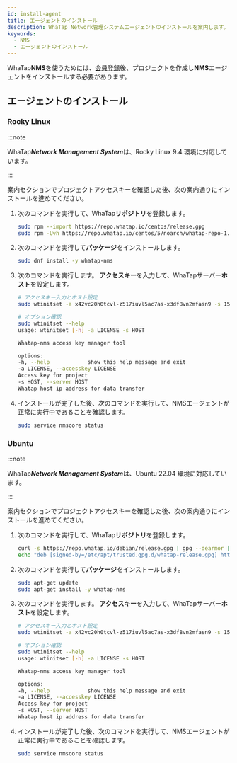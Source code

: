 ```yaml
---
id: install-agent
title: エージェントのインストール
description: WhaTap Network管理システムエージェントのインストールを案内します。
keywords:
  - NMS
  - エージェントのインストール
---
```


WhaTap**NMS**を使うためには、[会員登録](https://www.whatap.io/ko/signup/)後、プロジェクトを作成し**NMS**エージェントをインストールする必要があります。


<Createprojectv2 />


<Accesskey />

## エージェントのインストール

<ImgLang img="nms-install-agent.png" desc="NMSエージェントのインストール" />

### Rocky Linux

:::note 

WhaTap***Network Management System***は、Rocky Linux 9.4 環境に対応しています。 

:::

<Cmdname sid="TTL07075" className="uitext" />案内セクションでプロジェクトアクセスキーを確認した後、次の案内通りにインストールを進めてください。

1. 次のコマンドを実行して、WhaTap**リポジトリ**を登録します。 

   ```bash
   sudo rpm --import https://repo.whatap.io/centos/release.gpg
   sudo rpm -Uvh https://repo.whatap.io/centos/5/noarch/whatap-repo-1.0-1.noarch.rpm
   ```

2. 次のコマンドを実行して**パッケージ**をインストールします。 

   ```bash
   sudo dnf install -y whatap-nms
   ```

3. 次のコマンドを実行します。 **アクセスキー**を入力して、WhaTapサーバー**ホスト**を設定します。

   ```bash
   # アクセスキー入力とホスト設定 
   sudo wtinitset -a x42vc20h0tcvl-z517iuvl5ac7as-x3df8vn2mfasn9 -s 15.165.146.117

   # オプション確認
   sudo wtinitset --help
   usage: wtinitset [-h] -a LICENSE -s HOST

   Whatap-nms access key manager tool

   options:
   -h, --help            show this help message and exit
   -a LICENSE, --accesskey LICENSE
   Access key for project
   -s HOST, --server HOST
   Whatap host ip address for data transfer
   ```

4. インストールが完了した後、次のコマンドを実行して、NMSエージェントが正常に実行中であることを確認します。 

   ```bash
   sudo service nmscore status
   ```

### Ubuntu

:::note 

WhaTap***Network Management System***は、Ubuntu 22.04 環境に対応しています。 

:::

<Cmdname sid="TTL07075" className="uitext" />案内セクションでプロジェクトアクセスキーを確認した後、次の案内通りにインストールを進めてください。

1. 次のコマンドを実行して、WhaTap**リポジトリ**を登録します。 

   ```bash
   curl -s https://repo.whatap.io/debian/release.gpg | gpg --dearmor | sudo tee /etc/apt/trusted.gpg.d/whatap-release.gpg > /dev/null
   echo "deb [signed-by=/etc/apt/trusted.gpg.d/whatap-release.gpg] https://repo.whatap.io/debian unstable/" | sudo tee /etc/apt/sources.list.d/whatap.list
   ```

2. 次のコマンドを実行して**パッケージ**をインストールします。 

   ```bash
   sudo apt-get update
   sudo apt-get install -y whatap-nms
   ```

3. 次のコマンドを実行します。 **アクセスキー**を入力して、WhaTapサーバー**ホスト**を設定します。

   ```bash
   # アクセスキー入力とホスト設定 
   sudo wtinitset -a x42vc20h0tcvl-z517iuvl5ac7as-x3df8vn2mfasn9 -s 15.165.146.117

   # オプション確認
   sudo wtinitset --help
   usage: wtinitset [-h] -a LICENSE -s HOST

   Whatap-nms access key manager tool

   options:
   -h, --help            show this help message and exit
   -a LICENSE, --accesskey LICENSE
   Access key for project
   -s HOST, --server HOST
   Whatap host ip address for data transfer
   ```

4. インストールが完了した後、次のコマンドを実行して、NMSエージェントが正常に実行中であることを確認します。 

   ```bash
   sudo service nmscore status
   ```

